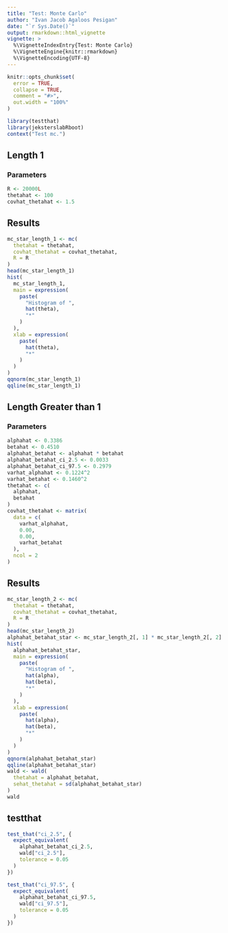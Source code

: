 ```yaml
---
title: "Test: Monte Carlo"
author: "Ivan Jacob Agaloos Pesigan"
date: "`r Sys.Date()`"
output: rmarkdown::html_vignette
vignette: >
  %\VignetteIndexEntry{Test: Monte Carlo}
  %\VignetteEngine{knitr::rmarkdown}
  %\VignetteEncoding{UTF-8}
---
```



```r
knitr::opts_chunk$set(
  error = TRUE,
  collapse = TRUE,
  comment = "#>",
  out.width = "100%"
)
```



```r
library(testthat)
library(jeksterslabRboot)
context("Test mc.")
```


## Length 1

### Parameters


```r
R <- 20000L
thetahat <- 100
covhat_thetahat <- 1.5
```


## Results


```r
mc_star_length_1 <- mc(
  thetahat = thetahat,
  covhat_thetahat = covhat_thetahat,
  R = R
)
head(mc_star_length_1)
hist(
  mc_star_length_1,
  main = expression(
    paste(
      "Histogram of ",
      hat(theta),
      "*"
    )
  ),
  xlab = expression(
    paste(
      hat(theta),
      "*"
    )
  )
)
qqnorm(mc_star_length_1)
qqline(mc_star_length_1)
```


## Length Greater than 1

### Parameters


```r
alphahat <- 0.3386
betahat <- 0.4510
alphahat_betahat <- alphahat * betahat
alphahat_betahat_ci_2.5 <- 0.0033
alphahat_betahat_ci_97.5 <- 0.2979
varhat_alphahat <- 0.1224^2
varhat_betahat <- 0.1460^2
thetahat <- c(
  alphahat,
  betahat
)
covhat_thetahat <- matrix(
  data = c(
    varhat_alphahat,
    0.00,
    0.00,
    varhat_betahat
  ),
  ncol = 2
)
```


## Results


```r
mc_star_length_2 <- mc(
  thetahat = thetahat,
  covhat_thetahat = covhat_thetahat,
  R = R
)
head(mc_star_length_2)
alphahat_betahat_star <- mc_star_length_2[, 1] * mc_star_length_2[, 2]
hist(
  alphahat_betahat_star,
  main = expression(
    paste(
      "Histogram of ",
      hat(alpha),
      hat(beta),
      "*"
    )
  ),
  xlab = expression(
    paste(
      hat(alpha),
      hat(beta),
      "*"
    )
  )
)
qqnorm(alphahat_betahat_star)
qqline(alphahat_betahat_star)
wald <- wald(
  thetahat = alphahat_betahat,
  sehat_thetahat = sd(alphahat_betahat_star)
)
wald
```


## testthat


```r
test_that("ci_2.5", {
  expect_equivalent(
    alphahat_betahat_ci_2.5,
    wald["ci_2.5"],
    tolerance = 0.05
  )
})
```



```r
test_that("ci_97.5", {
  expect_equivalent(
    alphahat_betahat_ci_97.5,
    wald["ci_97.5"],
    tolerance = 0.05
  )
})
```

